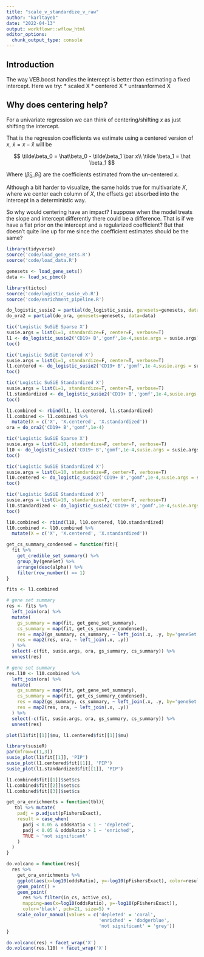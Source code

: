 ```yaml
---
title: "scale_v_standardize_v_raw"
author: "karltayeb"
date: "2022-04-13"
output: workflowr::wflow_html
editor_options:
  chunk_output_type: console
---
```


## Introduction

The way VEB.boost handles the intercept is better than estimating a fixed intercept.
Here we try:
* scaled X
* centered X
* untrasnformed X


## Why does centering help?

For a univariate regression we can think of centering/shifting $x$ as just shifting the intercept.

That is the regression coefficients we estimate using a centered version of $x$,
$\tilde x = x - \bar x$ will be 

$$
\tilde\beta_0 = \hat\beta_0 - \tilde\beta_1 \bar x\\
\tilde \beta_1 = \hat \beta_1
$$

Where $(\hat\beta_0, \hat\beta_1)$ are the coefficients estimated from the un-centered $x$.

Although a bit harder to visualize, the same holds true for multivariate $X$, where we center each column of $X$, the offsets get absorbed into the intercept in a deterministic way.

So why would centering have an impact? I suppose when the model treats the slope and intercept differently there could be a difference. That is if we have a flat prior on the intercept and a regularized coefficient? But that doesn't quite line up for me since the coefficient estimates should be the same?

```r
library(tidyverse)
source('code/load_gene_sets.R')
source('code/load_data.R')

genesets <- load_gene_sets()
data <- load_sc_pbmc()
```

```r
library(tictoc)
source('code/logistic_susie_vb.R')
source('code/enrichment_pipeline.R')

do_logistic_susie2 = partial(do_logistic_susie, genesets=genesets, data=data)
do_ora2 = partial(do_ora, genesets=genesets, data=data)

tic('Logistic SuSiE Sparse X')
susie.args = list(L=1, standardize=F, center=F, verbose=T)
l1 <- do_logistic_susie2('CD19+ B','gomf',1e-4,susie.args = susie.args)
toc()

tic('Logistic SuSiE Centered X')
susie.args = list(L=1, standardize=F, center=T, verbose=T)
l1.centered <- do_logistic_susie2('CD19+ B','gomf',1e-4,susie.args = susie.args)
toc()

tic('Logistic SuSiE Standardized X')
susie.args = list(L=1, standardize=T, center=T, verbose=T)
l1.standardized <- do_logistic_susie2('CD19+ B','gomf',1e-4,susie.args = susie.args)
toc()

l1.combined <- rbind(l1, l1.centered, l1.standardized)
l1.combined <- l1.combined %>%
  mutate(X = c('X', 'X.centered', 'X.standardized'))
ora = do_ora2('CD19+ B','gomf',1e-4)
```

```r
tic('Logistic SuSiE Sparse X')
susie.args = list(L=10, standardize=F, center=F, verbose=T)
l10 <- do_logistic_susie2('CD19+ B','gomf',1e-4,susie.args = susie.args)
toc()

tic('Logistic SuSiE Standardized X')
susie.args = list(L=10, standardize=F, center=T, verbose=T)
l10.centered <- do_logistic_susie2('CD19+ B','gomf',1e-4,susie.args = susie.args)
toc()

tic('Logistic SuSiE Standardized X')
susie.args = list(L=10, standardize=T, center=T, verbose=T)
l10.standardized <- do_logistic_susie2('CD19+ B','gomf',1e-4,susie.args = susie.args)
toc()

l10.combined <- rbind(l10, l10.centered, l10.standardized)
l10.combined <- l10.combined %>%
  mutate(X = c('X', 'X.centered', 'X.standardized'))
```


```r
get_cs_summary_condensed = function(fit){
  fit %>%
    get_credible_set_summary() %>%
    group_by(geneSet) %>%
    arrange(desc(alpha)) %>%
    filter(row_number() == 1)
}

fits <- l1.combined

# gene set summary
res <- fits %>%
  left_join(ora) %>%
  mutate(
    gs_summary = map(fit, get_gene_set_summary),
    cs_summary = map(fit, get_cs_summary_condensed),
    res = map2(gs_summary, cs_summary, ~ left_join(.x, .y, by='geneSet')),
    res = map2(res, ora, ~ left_join(.x, .y))
  ) %>%
  select(-c(fit, susie.args, ora, gs_summary, cs_summary)) %>%
  unnest(res)

# gene set summary
res.l10 <- l10.combined %>%
  left_join(ora) %>%
  mutate(
    gs_summary = map(fit, get_gene_set_summary),
    cs_summary = map(fit, get_cs_summary_condensed),
    res = map2(gs_summary, cs_summary, ~ left_join(.x, .y, by='geneSet')),
    res = map2(res, ora, ~ left_join(.x, .y))
  ) %>%
  select(-c(fit, susie.args, ora, gs_summary, cs_summary)) %>%
  unnest(res)
```

```r
plot(l1$fit[[1]]$mu, l1.centered$fit[[1]]$mu)
```


```r
library(susieR)
par(mfrow=c(1,3))
susie_plot(l1$fit[[1]], 'PIP')
susie_plot(l1.centered$fit[[1]], 'PIP')
susie_plot(l1.standardized$fit[[1]], 'PIP')
```

```r
l1.combined$fit[[1]]$set$cs
l1.combined$fit[[2]]$set$cs
l1.combined$fit[[3]]$set$cs
```




```r
get_ora_enrichments = function(tbl){
   tbl %>% mutate(
    padj = p.adjust(pFishersExact),
    result = case_when(
      padj < 0.05 & oddsRatio < 1 ~ 'depleted',
      padj < 0.05 & oddsRatio > 1 ~ 'enriched',
      TRUE ~ 'not significant'
    )
  )
}

do.volcano = function(res){
  res %>% 
    get_ora_enrichments %>%
    ggplot(aes(x=log10(oddsRatio), y=-log10(pFishersExact), color=result)) +
    geom_point() +
    geom_point(
      res %>% filter(in_cs, active_cs), 
      mapping=aes(x=log10(oddsRatio), y=-log10(pFishersExact)),
      color='black', pch=21, size=5) +
    scale_color_manual(values = c('depleted' = 'coral',
                                  'enriched' = 'dodgerblue',
                                  'not significant' = 'grey'))
}

do.volcano(res) + facet_wrap('X')
do.volcano(res.l10) + facet_wrap('X')
```





